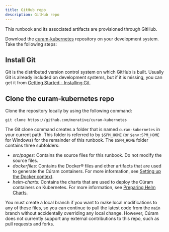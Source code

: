 ```yaml
---
title: GitHub repo
description: GitHub repo
---
```


This runbook and its associated artifacts are provisioned through GitHub.

Download the [curam-kubernetes](https://github.com/merative/curam-kubernetes)
repository on your development system. Take the following steps:

## Install Git

Git is the distributed version control system on which GitHub is built. Usually Git is already included on development systems, but if it is missing, you can get it from [Getting Started - Installing Git](https://git-scm.com/book/en/v2/Getting-Started-Installing-Git).

## Clone the curam-kubernetes repo

Clone the repository locally by using the following command:

```shell
git clone https://github.com/merative/curam-kubernetes
```

The Git clone command creates a folder that is named `curam-kubernetes` in your current path. This folder is referred to by `$SPM_HOME` (or `$env:SPM_HOME` for Windows) for the remainder of this runbook. The `$SPM_HOME` folder contains three subfolders:

* *src/pages:* Contains the source files for this runbook. Do not modify the source files.
* *dockerfiles:* Contains the Docker® files and other artifacts that are used to generate the Cúram containers. For more information, see [Setting up the Docker context](/build-images/setup_docker_context).
* *helm-charts:* Contains the charts that are used to deploy the Cúram containers on Kubernetes. For more information, see [Preparing Helm Charts](/deployment/hc_preparation).

You must create a local branch if you want to make local modifications to any of these files,
so you can continue to pull the latest code from the `main` branch without accidentally overriding any local change.
However, Cúram does not currently support any external contributions to this repo, such as pull requests and forks.

